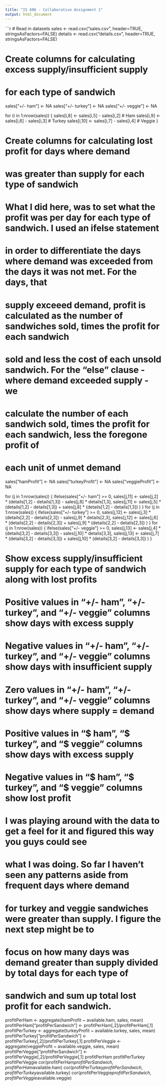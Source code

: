 ```yaml
---
title: "IS 606 - Collaborative Assignment 1"
output: html_document
---
```


```r


# Read in datasets
sales <- read.csv("sales.csv", header=TRUE, stringsAsFactors=FALSE)
details <- read.csv("details.csv", header=TRUE, stringsAsFactors=FALSE)


# Create columns for calculating excess supply/insufficient supply 
# for each type of sandwich
sales["+/- ham"] <- NA
sales["+/- turkey"] <- NA
sales["+/- veggie"] <- NA

for (i in 1:nrow(sales)) {
  sales[i,8] <- sales[i,5] - sales[i,2] # Ham
  sales[i,9] <- sales[i,6] - sales[i,3] # Turkey
  sales[i,10] <- sales[i,7] - sales[i,4] # Veggie
}


# Create columns for calculating lost profit for days where demand 
# was greater than supply for each type of sandwich

# What I did here, was to set what the profit was per day for each type of sandwich. I used an ifelse statement
# in order to differentiate the days where demand was exceeded from the days it was not met. For the days, that 
# supply exceeed demand, profit is calculated as the number of sandwiches sold, times the profit for each sandwich
# sold and less the cost of each unsold sandwich. For the "else" clause - where demand exceeded supply - we 
# calculate the number of each sandwich sold, times the profit for each sandwich, less the foregone profit of 
# each unit of unmet demand


sales["hamProfit"] <- NA
sales["turkeyProfit"] <- NA
sales["veggieProfit"] <- NA

for (j in 1:nrow(sales)) {
  ifelse(sales["+/- ham"] >= 0,
      sales[j,11] <- sales[j,2] * (details[1,2] - details[1,3]) - sales[j,8] * details[1,3],
      sales[j,11] <- sales[j,5] * (details[1,2] - details[1,3]) + sales[j,8] * (details[1,2] - details[1,3])
      )
}
for (j in 1:nrow(sales)) {
  ifelse(sales["+/- turkey"] >= 0,
         sales[j,12] <- sales[j,3] * (details[2,2] - details[2,3]) - sales[j,9] * details[2,3],
         sales[j,12] <- sales[j,6] * (details[2,2] - details[2,3]) + sales[j,9] * (details[2,2] - details[2,3])
  )
}
for (j in 1:nrow(sales)) {
  ifelse(sales["+/- veggie"] >= 0,
         sales[j,13] <- sales[j,4] * (details[3,2] - details[3,3]) - sales[j,10] * details[3,3],
         sales[j,13] <- sales[j,7] * (details[3,2] - details[3,3]) + sales[j,10] * (details[3,2] - details[3,3])
  )
}


# Show excess supply/insufficient supply for each type of sandwich along with lost profits
# Positive values in "+/- ham", "+/- turkey", and "+/- veggie" columns show days with excess supply
# Negative values in "+/- ham", "+/- turkey", and "+/- veggie" columns show days with insufficient supply
# Zero values in "+/- ham", "+/- turkey", and "+/- veggie" columns show days where supply = demand
# Positive values in "$ ham", "$ turkey", and "$ veggie" columns show days with excess supply 
# Negative values in "$ ham", "$ turkey", and "$ veggie" columns show lost profit


# I was playing around with the data to get a feel for it and figured this way you guys could see
# what I was doing.  So far I haven't seen any patterns aside from frequent days where demand
# for turkey and veggie sandwiches were greater than supply. I figure the next step might be to 
# focus on how many days was demand greater than supply divided by total days for each type of 
# sandwich and sum up total lost profit for each sandwich.

profitPerHam <- aggregate(hamProfit ~ available.ham, sales, mean)
profitPerHam["profitPerSandwich"] <- profitPerHam[,2]/profitPerHam[,1]
profitPerTurkey <- aggregate(turkeyProfit ~ available.turkey, sales, mean)
profitPerTurkey["profitPerSandwich"] <- profitPerTurkey[,2]/profitPerTurkey[,1]
profitPerVeggie <- aggregate(veggieProfit ~ available.veggie, sales, mean)
profitPerVeggie["profitPerSandwich"] <- profitPerVeggie[,2]/profitPerVeggie[,1]
profitPerHam
profitPerTurkey
profitPerVeggie
cor(profitPerHam$profitPerSandwich,profitPerHam$available.ham)
cor(profitPerTurkey$profitPerSandwich,profitPerTurkey$available.turkey)
cor(profitPerVeggie$profitPerSandwich,profitPerVeggie$available.veggie)